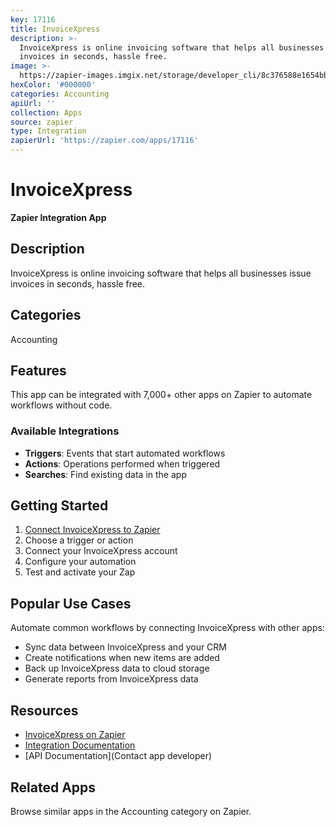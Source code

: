 ```yaml
---
key: 17116
title: InvoiceXpress
description: >-
  InvoiceXpress is online invoicing software that helps all businesses issue
  invoices in seconds, hassle free.
image: >-
  https://zapier-images.imgix.net/storage/developer_cli/8c376588e1654bbfec7d2f0f278b6f0d.png?auto=format%2Ccompress&ixlib=python-3.0.0&q=50
hexColor: '#000000'
categories: Accounting
apiUrl: ''
collection: Apps
source: zapier
type: Integration
zapierUrl: 'https://zapier.com/apps/17116'
---
```

# InvoiceXpress

**Zapier Integration App**

## Description

InvoiceXpress is online invoicing software that helps all businesses issue invoices in seconds, hassle free.

## Categories

Accounting

## Features

This app can be integrated with 7,000+ other apps on Zapier to automate workflows without code.

### Available Integrations

- **Triggers**: Events that start automated workflows
- **Actions**: Operations performed when triggered
- **Searches**: Find existing data in the app

## Getting Started

1. [Connect InvoiceXpress to Zapier](https://zapier.com/apps/17116)
2. Choose a trigger or action
3. Connect your InvoiceXpress account
4. Configure your automation
5. Test and activate your Zap

## Popular Use Cases

Automate common workflows by connecting InvoiceXpress with other apps:

- Sync data between InvoiceXpress and your CRM
- Create notifications when new items are added
- Back up InvoiceXpress data to cloud storage
- Generate reports from InvoiceXpress data

## Resources

- [InvoiceXpress on Zapier](https://zapier.com/apps/17116)
- [Integration Documentation](https://zapier.com/apps/17116/integrations)
- [API Documentation](Contact app developer)

## Related Apps

Browse similar apps in the Accounting category on Zapier.
